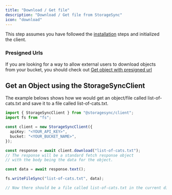```yaml
---
title: "Download / Get file"
description: "Download / Get file from StorageSync"
icon: "download"
---
```


This step assumes you have followed the [installation](/sdks/typescript/installation) steps and initialized the client.

### Presigned Urls

If you are looking for a way to allow external users to download objects from your bucket, you should check out [Get object with presigned url](/sdks/typescript/presigned-url)

## Get an Object using the StorageSyncClient

The example belows shows how we would get an object/file called list-of-cats.txt and save it to a file called list-of-cats.txt.

```ts index.ts
import { StorageSyncClient } from "@storagesync/client";
import fs from "fs";

const client = new StorageSyncClient({
  apiKey: "<YOUR_API_KEY>",
  bucket: "<YOUR_BUCKET_NAME>",
});

const response = await client.download("list-of-cats.txt");
// The response will be a standard fetch response object
// with the body being the data for the object.

const data = await response.text();

fs.writeFileSync("list-of-cats.txt", data);

// Now there should be a file called list-of-cats.txt in the current directory.
```
